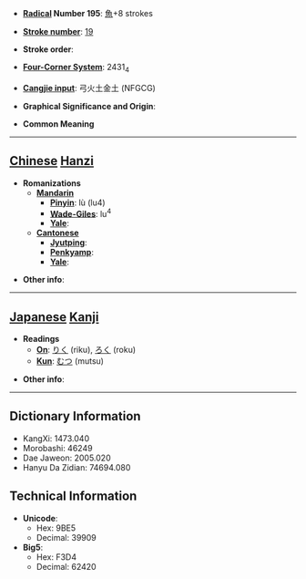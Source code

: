 * '''[[Wiktionary:Chinese radical index| Radical]] Number 195''': [[Wiktionary:Chinese radical index 魚|魚]]+8 strokes

* '''[[Wiktionary:Chinese total strokes index|Stroke number]]''': [[Wiktionary:Chinese total strokes index 19|19]]

* '''Stroke order''': 

* '''[[Wiktionary:Chinese four corner index|Four-Corner System]]''': 2431<sub>4</sub>

* '''[[Wiktionary:Chinese Cangjie index|Cangjie input]]''': 弓火土金土 (NFGCG)

* '''Graphical Significance and Origin''': 

* '''Common Meaning'''

----

== [[Chinese]] [[Hanzi]] ==

* '''Romanizations'''
** '''[[Mandarin]]'''
*** '''[[Pinyin]]''': lù (lu4)
*** '''[[Wade-Giles]]''': lu<sup>4</sup>
*** '''[[Yale]]''': 
** '''[[Cantonese]]'''
*** '''[[Jyutping]]''':
*** '''[[Penkyamp]]''': 
*** '''[[Yale]]''': 

* '''Other info''': 

----

== [[Japanese]] [[Kanji]] ==

* '''Readings'''
** '''[[On]]''': [[りく]] (riku), [[ろく]] (roku)
** '''[[Kun]]''': [[むつ]] (mutsu)

* '''Other info''':  

----

== Dictionary Information ==

* KangXi: 1473.040
* Morobashi: 46249
* Dae Jaweon: 2005.020
* Hanyu Da Zidian: 74694.080

== Technical Information ==

* '''Unicode''':
** Hex: 9BE5
** Decimal: 39909
* '''Big5''':
** Hex: F3D4
** Decimal: 62420